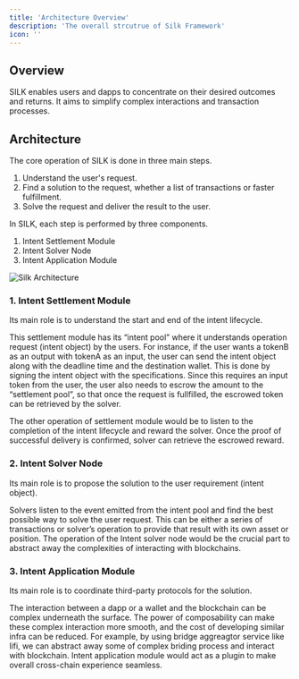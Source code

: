 ```yaml
---
title: 'Architecture Overview'
description: 'The overall strcutrue of Silk Framework'
icon: ''
---
```



## Overview

SILK enables users and dapps to concentrate on their desired outcomes and returns. It aims to simplify complex interactions and transaction processes.

## Architecture

The core operation of SILK is done in three main steps.

1. Understand the user's request.
2. Find a solution to the request, whether a list of transactions or faster fulfillment.
3. Solve the request and deliver the result to the user.

In SILK, each step is performed by three components.

1. Intent Settlement Module
2. Intent Solver Node
3. Intent Application Module

![Silk Architecture](https://4pillars.notion.site/image/https%3A%2F%2Fprod-files-secure.s3.us-west-2.amazonaws.com%2Fc4d9b6b3-54c0-4b89-bcc1-77ed2113de13%2F6cbd7e92-0847-490a-8488-6229d34b9019%2FUntitled.png?table=block&id=e07caed6-defb-42c7-938d-157eee341a92&spaceId=c4d9b6b3-54c0-4b89-bcc1-77ed2113de13&width=1630&userId=&cache=v2)

### 1. Intent Settlement Module

Its main role is to understand the start and end of the intent lifecycle.

This settlement module has its “intent pool” where it understands operation request (intent object) by the users. For instance, if the user wants a tokenB as an output with tokenA as an input, the user can send the intent object along with the deadline time and the destination wallet. This is done by signing the intent object with the specifications. Since this requires an input token from the user, the user also needs to escrow the amount to the “settlement pool”, so that once the request is fullfilled, the escrowed token can be retrieved by the solver.

The other operation of settlement module would be to listen to the completion of the intent lifecycle and reward the solver. Once the proof of successful delivery is confirmed, solver can retrieve the escrowed reward.

### 2. Intent Solver Node

Its main role is to propose the solution to the user requirement (intent object).

Solvers listen to the event emitted from the intent pool and find the best possible way to solve the user request. This can be either a series of transactions or solver’s operation to provide that result with its own asset or position. The operation of the Intent solver node would be the crucial part to abstract away the complexities of interacting with blockchains.

### 3. Intent Application Module

Its main role is to coordinate third-party protocols for the solution.

The interaction between a dapp or a wallet and the blockchain can be complex underneath the surface. The power of composability can make these complex interaction more smooth, and the cost of developing similar infra can be reduced. For example, by using bridge aggreagtor service like lifi, we can abstract away some of complex briding process and interact with blockchain. Intent application module would act as a plugin to make overall cross-chain experience seamless.
